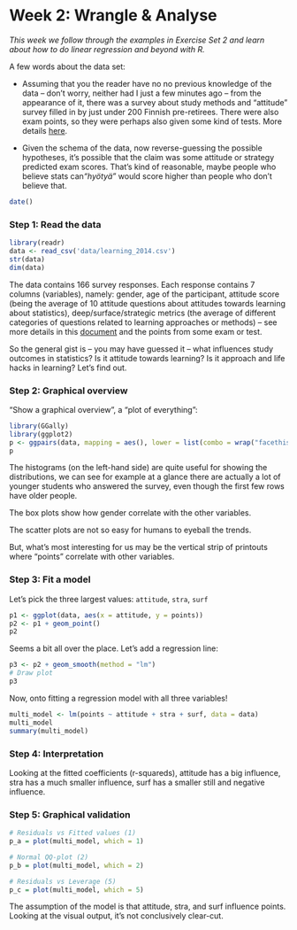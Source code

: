 # Week 2: Wrangle & Analyse

*This week we follow through the examples in Exercise Set 2 and learn about how to do linear regression and beyond with R.*

A few words about the data set:

-   Assuming that you the reader have no no previous knowledge of the data -- don't worry, neither had I just a few minutes ago -- from the appearance of it, there was a survey about study methods and "attitude" survey filled in by just under 200 Finnish pre-retirees. There were also exam points, so they were perhaps also given some kind of tests. More details [here](https://www.mv.helsinki.fi/home/kvehkala/JYTmooc/JYTOPKYS2-meta.txt).

-   Given the schema of the data, now reverse-guessing the possible hypotheses, it's possible that the claim was some attitude or strategy predicted exam scores. That's kind of reasonable, maybe people who believe stats can*"hyötyä"* would score higher than people who don't believe that.

```r
date()
```

### Step 1: Read the data

```r
library(readr)
data <- read_csv('data/learning_2014.csv')
str(data)
dim(data)
```

The data contains 166 survey responses. Each response contains 7 columns (variables), namely: gender, age of the participant, attitude score (being the average of 10 attitude questions about attitudes towards learning about statistics), deep/surface/strategic metrics (the average of different categories of questions related to learning approaches or methods) -- see more details in this [document](https://www.mv.helsinki.fi/home/kvehkala/JYTmooc/JYTOPKYS3-meta.txt) and the points from some exam or test.

So the general gist is -- you may have guessed it -- what influences study outcomes in statistics? Is it attitude towards learning? Is it approach and life hacks in learning? Let's find out.

### Step 2: Graphical overview

"Show a graphical overview", a "plot of everything":

```r
library(GGally)
library(ggplot2)
p <- ggpairs(data, mapping = aes(), lower = list(combo = wrap("facethist", bins = 20)))
p
```

The histograms (on the left-hand side) are quite useful for showing the distributions, we can see for example at a glance there are actually a lot of younger students who answered the survey, even though the first few rows have older people.

The box plots show how gender correlate with the other variables.

The scatter plots are not so easy for humans to eyeball the trends.

But, what's most interesting for us may be the vertical strip of printouts where "points" correlate with other variables.

### Step 3: Fit a model

Let's pick the three largest values: `attitude`, `stra`, `surf`

```r
p1 <- ggplot(data, aes(x = attitude, y = points))
p2 <- p1 + geom_point()
p2
```

Seems a bit all over the place. Let's add a regression line:

```r
p3 <- p2 + geom_smooth(method = "lm")
# Draw plot
p3
```

Now, onto fitting a regression model with all three variables!

```r
multi_model <- lm(points ~ attitude + stra + surf, data = data)
multi_model
summary(multi_model)
```

### Step 4: Interpretation

Looking at the fitted coefficients (r-squareds), attitude has a big influence, stra has a much smaller influence, surf has a smaller still and negative influence.

### Step 5: Graphical validation

```r
# Residuals vs Fitted values (1)
p_a = plot(multi_model, which = 1)
```

```r
# Normal QQ-plot (2)
p_b = plot(multi_model, which = 2)
```

```r
# Residuals vs Leverage (5)
p_c = plot(multi_model, which = 5)
```

The assumption of the model is that attitude, stra, and surf influence points. Looking at the visual output, it's not conclusively clear-cut.
